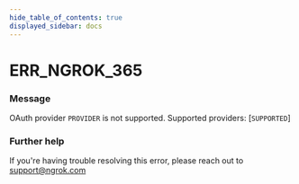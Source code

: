 ```yaml
---
hide_table_of_contents: true
displayed_sidebar: docs
---
```



# ERR_NGROK_365

### Message

OAuth provider `PROVIDER` is not supported. Supported providers: [`SUPPORTED`]

<ErrorDetails error="err_ngrok_365" />

### Further help

If you're having trouble resolving this error, please reach out to [support@ngrok.com](mailto:support@ngrok.com?subject=Help%20with%20ERR_NGROK_365)

